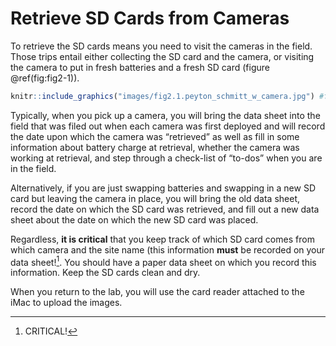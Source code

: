 # Retrieve SD Cards from Cameras {#get-sd-cards}

To retrieve the SD cards means you need to visit the cameras in the field. Those trips entail either collecting the SD card and the camera, or visiting the camera to put in fresh batteries and a fresh SD card (figure \@ref(fig:fig2-1)).

```r
knitr::include_graphics("images/fig2.1.peyton_schmitt_w_camera.jpg") #figure
```


Typically, when you pick up a camera, you will bring the data sheet into the field that was filed out when each camera was first deployed and will record the date upon which the camera was "retrieved" as well as fill in some information about battery charge at retrieval, whether the camera was working at retrieval, and step through a check-list of "to-dos" when you are in the field. 

Alternatively, if you are just swapping batteries and swapping in a new SD card but leaving the camera in place, you will bring the old data sheet, record the date on which the SD card was retrieved, and fill out a new data sheet about the date on which the new SD card was placed.

Regardless, **it is critical** that you keep track of which SD card comes from which camera and the site name (this information **must** be recorded on your data sheet![^1]. You should have a paper data sheet on which you record this information. Keep the SD cards clean and dry.

When you return to the lab, you will use the card reader attached to the iMac to upload the images.


[^1]: CRITICAL!
